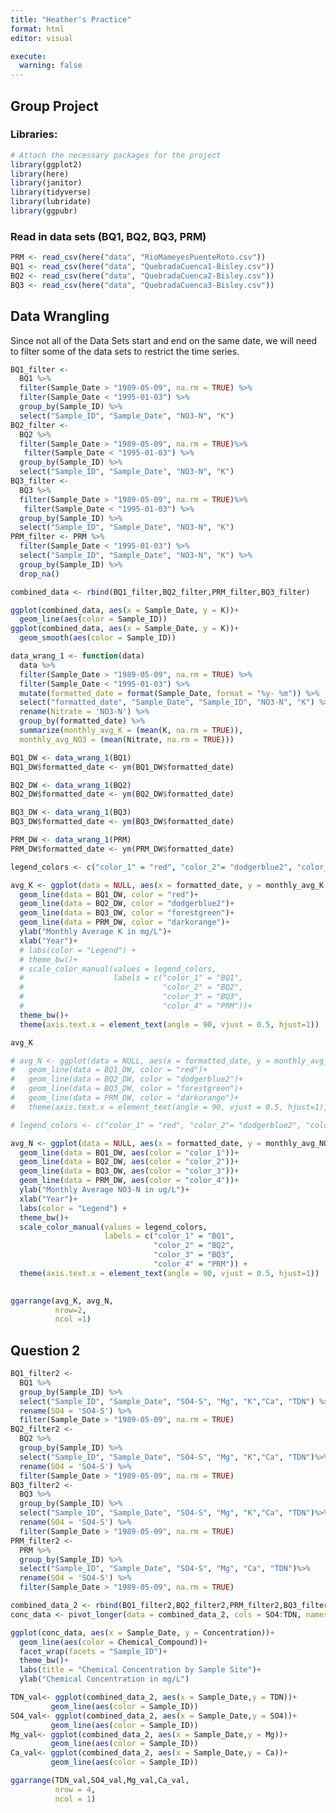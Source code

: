 ```yaml
---
title: "Heather's Practice"
format: html
editor: visual

execute: 
  warning: false
---
```


## Group Project

### Libraries:

```r
# Attach the necessary packages for the project
library(ggplot2)
library(here)
library(janitor)
library(tidyverse)
library(lubridate)
library(ggpubr)
```

### Read in data sets (BQ1, BQ2, BQ3, PRM)

```r
PRM <- read_csv(here("data", "RioMameyesPuenteRoto.csv"))
BQ1 <- read_csv(here("data", "QuebradaCuenca1-Bisley.csv"))
BQ2 <- read_csv(here("data", "QuebradaCuenca2-Bisley.csv"))
BQ3 <- read_csv(here("data", "QuebradaCuenca3-Bisley.csv"))

```

## Data Wrangling

Since not all of the Data Sets start and end on the same date, we will need to filter some of the data sets to restrict the time series.

```r

BQ1_filter <- 
  BQ1 %>% 
  filter(Sample_Date > "1989-05-09", na.rm = TRUE) %>% 
  filter(Sample_Date < "1995-01-03") %>% 
  group_by(Sample_ID) %>% 
  select("Sample_ID", "Sample_Date", "NO3-N", "K")
BQ2_filter <- 
  BQ2 %>% 
  filter(Sample_Date > "1989-05-09", na.rm = TRUE)%>% 
   filter(Sample_Date < "1995-01-03") %>% 
  group_by(Sample_ID) %>% 
  select("Sample_ID", "Sample_Date", "NO3-N", "K")
BQ3_filter <- 
  BQ3 %>% 
  filter(Sample_Date > "1989-05-09", na.rm = TRUE)%>% 
   filter(Sample_Date < "1995-01-03") %>% 
  group_by(Sample_ID) %>% 
  select("Sample_ID", "Sample_Date", "NO3-N", "K")
PRM_filter <- PRM %>%
  filter(Sample_Date < "1995-01-03") %>% 
  select("Sample_ID", "Sample_Date", "NO3-N", "K") %>% 
  group_by(Sample_ID) %>% 
  drop_na()
```

```r
combined_data <- rbind(BQ1_filter,BQ2_filter,PRM_filter,BQ3_filter)
```

```r
ggplot(combined_data, aes(x = Sample_Date, y = K))+
  geom_line(aes(color = Sample_ID))
ggplot(combined_data, aes(x = Sample_Date, y = K))+
  geom_smooth(aes(color = Sample_ID))
```

```r
data_wrang_1 <- function(data) 
  data %>% 
  filter(Sample_Date > "1989-05-09", na.rm = TRUE) %>% 
  filter(Sample_Date < "1995-01-03") %>% 
  mutate(formatted_date = format(Sample_Date, format = "%y- %m")) %>% 
  select("formatted_date", "Sample_Date", "Sample_ID", "NO3-N", "K") %>% 
  rename(Nitrate = 'NO3-N') %>% 
  group_by(formatted_date) %>%
  summarize(monthly_avg_K = (mean(K, na.rm = TRUE)), 
  monthly_avg_NO3 = (mean(Nitrate, na.rm = TRUE)))
```

```r
BQ1_DW <- data_wrang_1(BQ1)
BQ1_DW$formatted_date <- ym(BQ1_DW$formatted_date)

BQ2_DW <- data_wrang_1(BQ2)
BQ2_DW$formatted_date <- ym(BQ2_DW$formatted_date)

BQ3_DW <- data_wrang_1(BQ3)
BQ3_DW$formatted_date <- ym(BQ3_DW$formatted_date)

PRM_DW <- data_wrang_1(PRM)
PRM_DW$formatted_date <- ym(PRM_DW$formatted_date)
```

```r
legend_colors <- c("color_1" = "red", "color_2"= "dodgerblue2", "color_3"= "forestgreen", "color_4"= "darkorange")

avg_K <- ggplot(data = NULL, aes(x = formatted_date, y = monthly_avg_K, group = 1))+
  geom_line(data = BQ1_DW, color = "red")+
  geom_line(data = BQ2_DW, color = "dodgerblue2")+
  geom_line(data = BQ3_DW, color = "forestgreen")+
  geom_line(data = PRM_DW, color = "darkorange")+
  ylab("Monthly Average K in mg/L")+
  xlab("Year")+
  # labs(color = "Legend") + 
  # theme_bw()+
  # scale_color_manual(values = legend_colors, 
  #                    labels = c("color_1" = "BQ1", 
  #                               "color_2" = "BQ2", 
  #                               "color_3" = "BQ3", 
  #                               "color_4" = "PRM"))+
  theme_bw()+
  theme(axis.text.x = element_text(angle = 90, vjust = 0.5, hjust=1))

avg_K

```

```r
# avg_N <- ggplot(data = NULL, aes(x = formatted_date, y = monthly_avg_NO3, group = 1))+
#   geom_line(data = BQ1_DW, color = "red")+
#   geom_line(data = BQ2_DW, color = "dodgerblue2")+
#   geom_line(data = BQ3_DW, color = "forestgreen")+
#   geom_line(data = PRM_DW, color = "darkorange")+
#   theme(axis.text.x = element_text(angle = 90, vjust = 0.5, hjust=1), legend.position= "bottom")

# legend_colors <- c("color_1" = "red", "color_2"= "dodgerblue2", "color_3"= "forestgreen", "color_4"= "darkorange")

avg_N <- ggplot(data = NULL, aes(x = formatted_date, y = monthly_avg_NO3, group = 1))+
  geom_line(data = BQ1_DW, aes(color = "color_1"))+
  geom_line(data = BQ2_DW, aes(color = "color_2"))+
  geom_line(data = BQ3_DW, aes(color = "color_3"))+
  geom_line(data = PRM_DW, aes(color = "color_4"))+
  ylab("Monthly Average NO3-N in ug/L")+
  xlab("Year")+
  labs(color = "Legend") + 
  theme_bw()+
  scale_color_manual(values = legend_colors,
                     labels = c("color_1" = "BQ1",
                                "color_2" = "BQ2",
                                "color_3" = "BQ3",
                                "color_4" = "PRM")) +
  theme(axis.text.x = element_text(angle = 90, vjust = 0.5, hjust=1))
  

```

```r
ggarrange(avg_K, avg_N,
          nrow=2,
          ncol =1)
```

## Question 2

```r
BQ1_filter2 <- 
  BQ1 %>% 
  group_by(Sample_ID) %>% 
  select("Sample_ID", "Sample_Date", "SO4-S", "Mg", "K","Ca", "TDN") %>% 
  rename(SO4 = 'SO4-S') %>% 
  filter(Sample_Date > "1989-05-09", na.rm = TRUE)
BQ2_filter2 <- 
  BQ2 %>% 
  group_by(Sample_ID) %>%
  select("Sample_ID", "Sample_Date", "SO4-S", "Mg", "K","Ca", "TDN")%>% 
  rename(SO4 = 'SO4-S') %>% 
  filter(Sample_Date > "1989-05-09", na.rm = TRUE)
BQ3_filter2 <- 
  BQ3 %>% 
  group_by(Sample_ID) %>% 
  select("Sample_ID", "Sample_Date", "SO4-S", "Mg", "K","Ca", "TDN")%>% 
  rename(SO4 = 'SO4-S') %>% 
  filter(Sample_Date > "1989-05-09", na.rm = TRUE)
PRM_filter2 <- 
  PRM %>% 
  group_by(Sample_ID) %>% 
  select("Sample_ID", "Sample_Date", "SO4-S", "Mg", "Ca", "TDN")%>% 
  rename(SO4 = 'SO4-S') %>% 
  filter(Sample_Date > "1989-05-09", na.rm = TRUE)

combined_data_2 <- rbind(BQ1_filter2,BQ2_filter2,PRM_filter2,BQ3_filter2)
conc_data <- pivot_longer(data = combined_data_2, cols = SO4:TDN, names_to = "Chemical_Compound", values_to = "Concentration")

```

```r
ggplot(conc_data, aes(x = Sample_Date, y = Concentration))+
  geom_line(aes(color = Chemical_Compound))+
  facet_wrap(facets = "Sample_ID")+
  theme_bw()+
  labs(title = "Chemical Concentration by Sample Site")+
  ylab("Chemical Concentration in mg/L")
```

```r

TDN_val<- ggplot(combined_data_2, aes(x = Sample_Date,y = TDN))+
         geom_line(aes(color = Sample_ID))
SO4_val<- ggplot(combined_data_2, aes(x = Sample_Date,y = SO4))+
         geom_line(aes(color = Sample_ID))
Mg_val<- ggplot(combined_data_2, aes(x = Sample_Date,y = Mg))+
         geom_line(aes(color = Sample_ID))
Ca_val<- ggplot(combined_data_2, aes(x = Sample_Date,y = Ca))+
         geom_line(aes(color = Sample_ID))

ggarrange(TDN_val,SO4_val,Mg_val,Ca_val,
          nrow = 4,
          ncol = 1)

  
```

